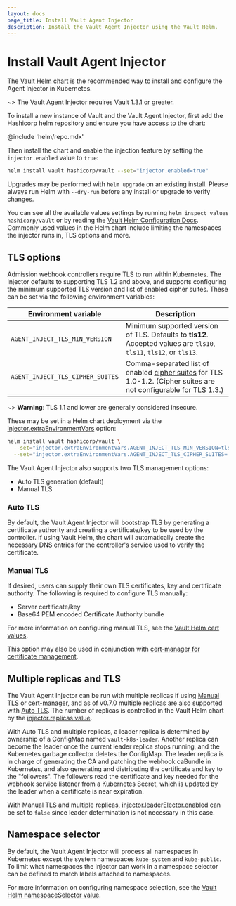 ```yaml
---
layout: docs
page_title: Install Vault Agent Injector
description: Install the Vault Agent Injector using the Vault Helm.
---
```


# Install Vault Agent Injector

The [Vault Helm chart](/vault/docs/platform/k8s/helm) is the recommended way to
install and configure the Agent Injector in Kubernetes.

~> The Vault Agent Injector requires Vault 1.3.1 or greater.

To install a new instance of Vault and the Vault Agent Injector, first add the
Hashicorp helm repository and ensure you have access to the chart:

@include 'helm/repo.mdx'

Then install the chart and enable the injection feature by setting the
`injector.enabled` value to `true`:

```bash
helm install vault hashicorp/vault --set="injector.enabled=true"
```

Upgrades may be performed with `helm upgrade` on an existing install. Please
always run Helm with `--dry-run` before any install or upgrade to verify
changes.

You can see all the available values settings by running `helm inspect values hashicorp/vault` or by reading the [Vault Helm Configuration
Docs](/vault/docs/platform/k8s/helm/configuration). Commonly used values in the Helm
chart include limiting the namespaces the injector runs in, TLS options and
more.

## TLS options

Admission webhook controllers require TLS to run within Kubernetes. The Injector
defaults to supporting TLS 1.2 and above, and supports configuring the minimum
supported TLS version and list of enabled cipher suites. These can be set via
the following environment variables:

| Environment variable             | Description                                                                                                                    |
| -------------------------------- | ------------------------------------------------------------------------------------------------------------------------------ |
| `AGENT_INJECT_TLS_MIN_VERSION`   | Minimum supported version of TLS. Defaults to **tls12**. Accepted values are `tls10`, `tls11`, `tls12`, or `tls13`.            |
| `AGENT_INJECT_TLS_CIPHER_SUITES` | Comma-separated list of enabled [cipher suites][tls-suites] for TLS 1.0-1.2. (Cipher suites are not configurable for TLS 1.3.) |

~> **Warning**: TLS 1.1 and lower are generally considered insecure.

These may be set in a Helm chart deployment via the
[injector.extraEnvironmentVars](/vault/docs/platform/k8s/helm/configuration#extraenvironmentvars)
option:

```bash
helm install vault hashicorp/vault \
  --set="injector.extraEnvironmentVars.AGENT_INJECT_TLS_MIN_VERSION=tls13" \
  --set="injector.extraEnvironmentVars.AGENT_INJECT_TLS_CIPHER_SUITES=..."
```

The Vault Agent Injector also supports two TLS management options:

- Auto TLS generation (default)
- Manual TLS

### Auto TLS

By default, the Vault Agent Injector will bootstrap TLS by generating a certificate
authority and creating a certificate/key to be used by the controller. If using
Vault Helm, the chart will automatically create the necessary DNS entries for the
controller's service used to verify the certificate.

### Manual TLS

If desired, users can supply their own TLS certificates, key and certificate authority.
The following is required to configure TLS manually:

- Server certificate/key
- Base64 PEM encoded Certificate Authority bundle

For more information on configuring manual TLS, see the [Vault Helm cert values](/vault/docs/platform/k8s/helm/configuration#certs).

This option may also be used in conjunction with [cert-manager for certificate management](/vault/docs/platform/k8s/helm/examples/injector-tls-cert-manager).

## Multiple replicas and TLS

The Vault Agent Injector can be run with multiple replicas if using [Manual
TLS](#manual-tls) or [cert-manager](/vault/docs/platform/k8s/helm/examples/injector-tls-cert-manager), and as of v0.7.0 multiple replicas are also supported with
[Auto TLS](#auto-tls). The number of replicas is controlled in the Vault Helm
chart by the [injector.replicas
value](/vault/docs/platform/k8s/helm/configuration#replicas).

With Auto TLS and multiple replicas, a leader replica is determined by ownership
of a ConfigMap named `vault-k8s-leader`. Another replica can become the leader
once the current leader replica stops running, and the Kubernetes garbage
collector deletes the ConfigMap. The leader replica is in charge of generating
the CA and patching the webhook caBundle in Kubernetes, and also generating and
distributing the certificate and key to the "followers". The followers read the
certificate and key needed for the webhook service listener from a Kubernetes
Secret, which is updated by the leader when a certificate is near expiration.

With Manual TLS and multiple replicas,
[injector.leaderElector.enabled](/vault/docs/platform/k8s/helm/configuration#enabled-2)
can be set to `false` since leader determination is not necessary in this case.

## Namespace selector

By default, the Vault Agent Injector will process all namespaces in Kubernetes except
the system namespaces `kube-system` and `kube-public`. To limit what namespaces
the injector can work in a namespace selector can be defined to match labels attached
to namespaces.

For more information on configuring namespace selection, see the [Vault Helm namespaceSelector value](/vault/docs/platform/k8s/helm/configuration#namespaceselector).

[tls-suites]: https://golang.org/src/crypto/tls/cipher_suites.go
